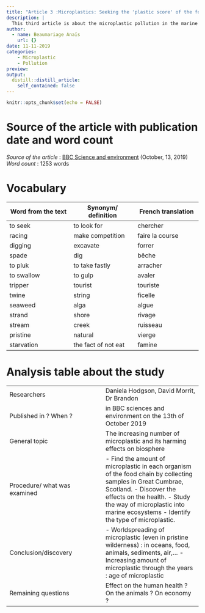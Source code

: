 ```yaml
---
title: "Article 3 :Microplastics: Seeking the 'plastic score' of the food on our plates"
description: |
  This third article is about the microplastic pollution in the marine ecosystem which impact our lives and the animal lives.
author:
  - name: Beaumariage Anaïs
    url: {}
date: 11-11-2019
categories: 
    - Microplastic
    - Pollution
preview:
output:
  distill::distill_article:
    self_contained: false
---
```


```r
knitr::opts_chunk$set(echo = FALSE)
```

# Source of the article with publication date and word count

*Source of the article* : [BBC Science and environment](https://www.bbc.com/news/science-environment-49798057) (October, 13, 2019)  
*Word count* : 1253 words  

# Vocabulary  
| Word from the text    | Synonym/ definition    | French translation    |
| --- | --- | --- |
|to seek     | to look for   | chercher    |
| racing    | make competition    | faire la course    |
| digging    | excavate    | forrer    |
| spade    | dig    | bêche    |
| to pluk    | to take fastly    | arracher    |
| to swallow    | to gulp    | avaler    |
| tripper    | tourist     |  touriste   |
| twine    | string    | ficelle    |
| seaweed    | alga    | algue    |
| strand   |  shore   | rivage    |
|  stream   | creek    | ruisseau    |
| pristine    | natural    |  vierge   |
| starvation    | the fact of not eat    |   famine  |


# Analysis table about the study
|     |     |
| --- | --- |
|  Researchers   | Daniela Hodgson, David Morrit, Dr Brandon  |
| Published in ? When ?    | in BBC sciences and environment on the 13th of October 2019    |
| General topic    | The increasing number of microplastic and its harming effects on biosphere    |
| Procedure/ what was examined    |  - Find the amount of microplastic in each organism of the food chain by collecting samples in Great Cumbrae, Scotland. - Discover the effects on the health. - Study the way of microplastic into marine ecosystems - Identify the type of microplastic.  |
| Conclusion/discovery    | - Worldspreading of microplastic (even in pristine wilderness) : in oceans, food, animals, sediments, air,... - Increasing amount of microplastic through the years : age of microplastic |
| Remaining questions    | Effect on the human health ? On the animals ? On economy ?     |


